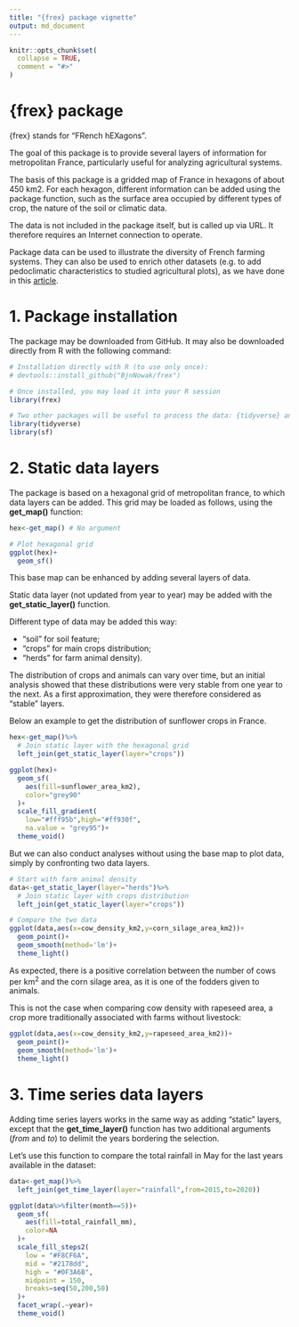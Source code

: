 ```yaml
---
title: "{frex} package vignette"
output: md_document
---
```


```r
knitr::opts_chunk$set(
  collapse = TRUE,
  comment = "#>"
)
```

# {frex} package

{frex} stands for "FRench hEXagons".

The goal of this package is to provide several layers of information for metropolitan France, particularly useful for analyzing agricultural systems.

The basis of this package is a gridded map of France in hexagons of about 450 km2. For each hexagon, different information can be added using the package function, such as the surface area occupied by different types of crop, the nature of the soil or climatic data.

The data is not included in the package itself, but is called up via URL. It therefore requires an Internet connection to operate.

Package data can be used to illustrate the diversity of French farming systems. They can also be used to enrich other datasets (e.g. to add pedoclimatic characteristics to studied agricultural plots), as we have done in this [article](https://link.springer.com/article/10.1007/s13593-022-00770-y).

# 1. Package installation

The package may be downloaded from GitHub. It may also be downloaded directly from R with the following command:

```r
# Installation directly with R (to use only once):
# devtools::install_github("BjnNowak/frex")

# Once installed, you may load it into your R session
library(frex)

# Two other packages will be useful to process the data: {tidyverse} and {sf}
library(tidyverse)
library(sf)

```

# 2. Static data layers

The package is based on a hexagonal grid of metropolitan france, to which data layers can be added. This grid may be loaded as follows, using the **get_map()** function:

```r
hex<-get_map() # No argument

# Plot hexagonal grid
ggplot(hex)+
  geom_sf()

```

This base map can be enhanced by adding several layers of data.

Static data layer (not updated from year to year) may be added with the **get_static_layer()** function.

Different type of data may be added this way:

- "soil" for soil feature;
- "crops" for main crops distribution;
- "herds" for farm animal density). 

The distribution of crops and animals can vary over time, but an initial analysis showed that these distributions were very stable from one year to the next. As a first approximation, they were therefore considered as "stable" layers.

Below an example to get the distribution of sunflower crops in France.

```r
hex<-get_map()%>%
  # Join static layer with the hexagonal grid
  left_join(get_static_layer(layer="crops"))

ggplot(hex)+
  geom_sf(
    aes(fill=sunflower_area_km2),
    color="grey90"
  )+
  scale_fill_gradient(
    low="#fff95b",high="#ff930f",
    na.value = "grey95")+
  theme_void()
```

But we can also conduct analyses without using the base map to plot data, simply by confronting two data layers.

```r
# Start with farm animal density
data<-get_static_layer(layer="herds")%>%
  # Join static layer with crops distribution
  left_join(get_static_layer(layer="crops"))

# Compare the two data
ggplot(data,aes(x=cow_density_km2,y=corn_silage_area_km2))+
  geom_point()+
  geom_smooth(method='lm')+
  theme_light()
```

As expected, there is a positive correlation between the number of cows per km<sup>2</sup> and the corn silage area, as it is one of the fodders given to animals.

This is not the case when comparing cow density with rapeseed area, a crop more traditionally associated with farms without livestock:

```r
ggplot(data,aes(x=cow_density_km2,y=rapeseed_area_km2))+
  geom_point()+
  geom_smooth(method='lm')+
  theme_light()
```

# 3. Time series data layers

Adding time series layers works in the same way as adding "static" layers, except that the **get_time_layer()** function has two additional arguments (*from* and *to*) to delimit the years bordering the selection.

Let's use this function to compare the total rainfall in May for the last years available in the dataset:

```r
data<-get_map()%>%
  left_join(get_time_layer(layer="rainfall",from=2015,to=2020))

ggplot(data%>%filter(month==5))+
  geom_sf(
    aes(fill=total_rainfall_mm),
    color=NA
  )+
  scale_fill_steps2(
    low = "#F8CF6A",
    mid = "#2178dd",
    high = "#0F3A6B",
    midpoint = 150,
    breaks=seq(50,200,50)
  )+
  facet_wrap(.~year)+
  theme_void()
```
